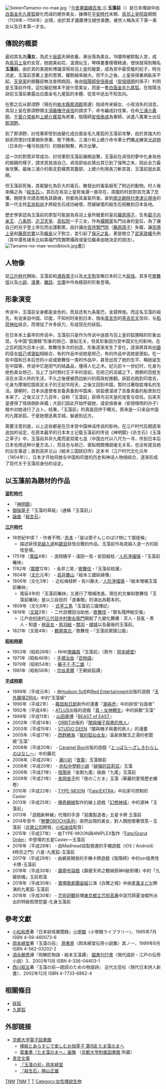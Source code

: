 {{no footnotes|time=2019-09-02T18:38:23+00:00}}
{{refimprove|time=2019-09-02T18:38:23+00:00}}
[[File:SekienTamamo-no-mae.jpg|right]]『[[今昔畫圖續百鬼|今昔畫圖續百鬼]]』]]
'''玉藻前'''（{{lang|ja|たまものまえ}}）是日本傳說中由[[白面金毛九尾狐|白面金毛九尾狐]]變化而成的絕世美女，據傳在[[平安時代|平安時代]]末期、[[鳥羽天皇|鳥羽上皇]][[院政|院政]]期間（1129年－1156年）出現，由於其才識廣博又絕世美艷，被世人稱為天下第一美女以及日本第一才女。

== 傳說的概要 ==
最初其名為'''藻女'''，為武士[[坂部|坂部]]夫婦收養，漸出落為美女。18歲時被欽點入宮，成為[[鳥羽天皇|鳥羽上皇]]的女官，她貌美如花、溫潤似玉，琴棋書畫樣樣精通，很快就得到賜名'''玉藻前'''。由於其的美貌和博識深得鳥羽上皇的寵愛，成為宮中最受寵的妃子，時光流逝，玉藻前憑著上皇的恩賞，權勢越來越大。但不久之後，上皇突得重病臥床不起，[[日本皇室|天皇家]]的御醫卻無法查明病因，後由[[陰陽師|陰陽師]][[安倍泰成|安倍泰成]]（[[安倍晴明|安倍晴明]]的孫子{{请求来源}}）判明是玉藻前作怪，這位寵妃根本不是什麼美女，而是一隻[[白面金毛九尾狐|白面金毛九尾狐]]，在陰陽法訣前玉藻前暴露出白面金毛九尾狐的本體、從宮中逃出不知去向。

在那之后从那須野（現在的[[栃木縣|栃木縣]][[那須郡|那須郡]]周邊）陆续传来婦女、小孩消失的消息，鳥羽上皇在那須野領主[[須藤貞信|須藤権守貞信]]的請求下，命令編成討伐軍，任命[[三浦義明|三浦介義明]]，[[千葉常胤|千葉介常胤]]和[[上總廣常|上總介廣常]]為將軍，陰陽師[[安倍泰成|安倍泰成]]為軍師，派遣八萬軍士出征[[那須野|那須野]]。

到了那須野，討伐軍即受到由變化成白面金毛九尾狐的玉藻前攻擊，由於其強大的妖術而使討伐軍損失慘重，敗下陣來。三浦介和上總介命令軍士們攜[[犬|犬]]練習[[犬追物|犬追物]]（日本的一種弓術技巧）的騎射聯繫，再次出擊。

這一次的對策非常成功，討伐軍對玉藻前展開追擊。玉藻前在貞信的夢中化身為他的娘親的樣子，請求其放過自己，貞信卻由此猜出其已到了強弩之末，因此全力最後攻擊。最後三浦介的兩支箭橫貫其腹部，上總介則用長刀斬其首，玉藻前就此氣絕。

但玉藻前死後，其屍變化為巨大的毒石，散發出的毒氣殺死了附近的動物。村人後來稱之為『[[殺生石|殺生石]]』。其石在鳥羽上皇死後還一直存在，周圍的村民對其充滿了恐懼。期間多次請高僧為其鎮魂，但都為其毒氣所害。直到[[南北朝_(日本)|南北朝時代]][[會津藩|會津]][[元現寺|元現寺]]的第一代主持[[源翁心昭|玄翁和尚]]才將殺生石成功破壞，而被破壞的殺生石飛散到日本各地。

歷史學家認為玉藻前的原型可能是為鳥羽上皇所寵愛的皇后[[藤原得子|藤原得子]]，生有[[叡子内亲王|叡子内亲王]]、[[暲子內親王|八条院]]、[[近卫天皇|近卫天皇]]、[[姝子內親王|高松院]]一子三女，作為[[攝家|攝關家]]名門出身的皇后，為了讓自己的兒子登上帝位而出謀劃策，設計讓[[中宮|中宮]][[待賢門院|待賢門院]]（[[藤原璋子|藤原璋子]]）失寵，讓[[崇德天皇|崇德上皇]]和[[藤原忠實|藤原忠實]]以及[[藤原賴長|賴長]]父子對立，並引起了[[保元之亂|保元之亂]]，更是樹立了[[武家政權|武家政權]]先例（其中還有諸多比如美福門院實際攝政或皇位繼承由她決定的說法）。
[[File:Tamamo-no-mae-woodblock.jpg|right]]畫]]

== 人物像 ==
從[[江戶時代|江戶時代]]開始，玉藻前和[[酒呑童子|酒呑童子]]以及[[大天狗|大天狗]]並稱日本的三大[[妖怪|妖怪]]。其多在[[歌舞伎|歌舞伎]]以及[[小説|小説]]、[[漫畫|漫畫]]、[[雜誌|雜誌]]、[[文庫|文庫]]中作為極惡的形象登場。

== 形象演变  ==
传说中，玉藻前全身都是金色的，而且还有九条尾巴，金碧辉煌。而这名玉藻的祖先，有说来自中国、印度，不知何时来到日本，借由[[真言宗|真言宗]]的[[荼吉尼天|荼吉尼天]]信仰，与[[稻荷神|稻荷神社]]结合，而增加了许多妖力，形成现在的妖狐。

在日本本土最早的传说中，玉藻前只是作为传说中迷惑鸟羽上皇的狐狸精的形象出现，与中国“狐狸精”形象的妲己、褒姒无关，但其形象因为受中国文化的影响，在之后的因为日本小说，歌舞伎多次的创造，形象逐渐发生了变化，逐渐將其和[[中國|中國]]的惡女[[妲己|妲己]]或[[褒姒|褒姒]]相結合，有的作品中说她是妲己，有的作品中说她是褒姒。在一些中国和日本后世的小说或歌舞伎一类的作品中，甚至出现了她的生平、稱她诞生在中国等，传说中它是阴气的结晶品，懂得人化之术。纪元前十一世纪时，化身为绝色美女妲己，当上了当时商纣王子辛的宠妃。在妲己的淫威之下，商朝的百姓生活在水深火热的生活，不久之後便被西边新兴的周政权推翻。妖狐也跑到印度去，化身为摩竭佗国斑足太子的王妃华阳天，之後又回到中国，暂时过著隐姓埋名的生活。唐朝时，日本派遣使者吉备真备到中国来，妖狐便溜进了吉备真备的船里到日本来了。之後又过了几百年，自称「玉藻前」获得鸟羽天皇的宠爱与信任。后来天皇便得了怪病倒卧床榻；大臣们因此开始怀疑她，请安倍泰亲（安倍晴明的孙子）暗中对她进行了占卜。结果，「玉藻前」的真面目终于曝光，原来是一只来自中国的九尾妖狐，于是她便逃离京城，躲避到远方。

需要注意的是，以上这些都是在日本受中国神话传说的影响，在江户时代后期逐渐追加的设定，在原本最早的日本本土记载玉藻前的传说《神明鏡》《杀生石》《玉藻之草子》中，玉藻前并非九尾而是双尾七[[尋_(單位)|寻]]（中国古代以八尺为一寻，传到日本后日本也用这种计量方法。），而且也与妲己、褒姒相關傳說毫无关系，也没有提及她的出生事迹；直到高井兰山《絵本三国妖妇传》这本书（江户时代文化元年（1804年）），日本才开始将她与中国和印度的历史和神话人物相结合，逐渐形成了现代关于玉藻前身份的设定。

== 以玉藻前為題材的作品 ==
'''[[室町時代|室町時代]]'''
* 『[[神明鏡|神明鏡]]』
* [[御伽草子_(小說)|御伽草子]]『玉藻的草紙』（通稱「玉藻前」）
* [[謡曲|謡曲]]『[[殺生石|殺生石]]』
'''[[江戶時代|江戶時代]]'''
* 18世紀中頃？ - 作者不明／[[赤本|赤本]]・『是は禦ぞんじのばけ物にて御座候』
** 描述妖怪[[見越入道|見越入道]]和[[鼯鼠|鼯鼠]]妖怪合戰的作品，玉藻前作為見越入道一方的妖怪登場。
* 1751年（[[寬延|寬延]]4年） - 浪岡橘平・淺田一鳥・安田蛙桂／[[文樂|人形浄瑠璃]]・『玉藻前曦袂』
* 1762年（[[寶曆_(桃園天皇)|寶暦]]12年） - 金井三笑／[[歌舞伎|歌舞伎]]・『玉藻前桂黛』
* 1804年（[[文化_(年號)|文化]]元年） - [[高井蘭山|高井蘭山]]『絵本三國妖婦傳』
* 1806年（文化3年） - 近松梅枝軒・佐川藤太／[[文樂|人形浄瑠璃]]・『絵本増補玉藻前曦袂』
** 寬延4年的『玉藻前曦袂』又進行了増補改進。現在的文樂和歌舞伎『玉藻前曦袂』是以三段目的「道春館」的演出為範本的。
* 1809年（文化6年） - [[式亭三馬|式亭三馬]]『玉藻前三國傳記』
* 1819年（[[文政|文政]]2年） - 二代目櫻田治助他／[[歌舞伎|歌舞伎]]・『禦名殘押絵交張』
** 江戶[[中村座|中村座]]的[[中村歌右衛門(3代目)|三代目中村歌右衛門]]開創了九變化舞踴：天人・狂亂・黒人・知盛・[[梓巫女|梓巫女]]・[[鳥羽絵|鳥羽絵]]・[[關羽|關羽]]・[[娼妓|傾城]]以及最後的玉藻前。
* 1821年（文政4年） - [[鶴屋南北|鶴屋南北]]／歌舞伎・『玉藻前禦園公服』
'''[[昭和|昭和時期]]'''
* 1953年（昭和28年） - NHK[[傀儡戲|傀儡戲]]『玉藻前』（原作：[[岡本綺堂|岡本綺堂]]）
* 1971年（昭和46年） - [[手塚治虫|手塚治虫]]『[[百物語|百物語]]』
* 1979年（昭和54年） - [[藤子·F·不二雄|藤子·F·不二雄]]『{{link-ja|T・Pぼん|T・Pぼん}}』
* 1981年（昭和56年） - [[宗谷真爾|宗谷真爾]]『王朝妖狐譚』
'''[[平成|平成時期]]'''
* 1989年（平成元年） - 由[[Hudson_Soft|Hudson Soft]]和[[Red_Entertainment|Red Entertainment]]出版的遊戲『[[天外魔境ZIRIA|天外魔境ZIRIA]]』中的“玉藻姫”
* 1990年（平成2年） - [[藤田和日郎|藤田和日郎]]創作的漫畫『[[潮與虎|潮與虎]]』中的妖怪“白面者”
* 1992年（平成4年） - [[ATLUS|ATLUS]]出版的遊戲『[[真・女神轉生|真・女神轉生]]』中的妖獸“玉藻”
* 1999年（平成11年） - [[山田章博|山田章博]]『[[BEAST_of_EAST|BEAST of EAST]]』
* 2002年（平成14年） - [[ORBIT|ORBIT]]出版的『[[闇與帽子與書的旅人|闇與帽子與書的旅人]]』
* 2003年（平成15年） - [[STUDIO_DEEN|STUDIO DEEN]]『闇與帽子與書的旅人』的漫畫
* 2005年（平成17年） - [[西野勝海|西野勝海]]『[[我的狐仙女友|我的狐仙女友]]』溫泉旅館玉之湯的老闆娘“玉藻”
* 2008年（平成20年） - [[Caramel_Box|Caramel Box]]出版的遊戲『[[とっぱら〜ざしきわらしのはなし〜|とっぱら〜ざしきわらしのはなし〜]]』中的藤花
* 2008年（平成20年） - [[瀨川初|瀨川初]]『[[食靈|食靈]]』玉藻御前
* 2008年（平成20年） - [[赤松中學|赤松中學]][[輕小說|輕小說]]『[[緋彈的亞莉亞|緋彈的亞莉亞]]』玉藻
* 2009年（平成21年） - [[陰陽座|陰陽座]]『金剛九尾』組曲「九尾」玉藻前
* 2009年（平成21年） - [[長岡良子|長岡良子]]的『夜のこだま』玉藻（華麗的愛情歷史繪卷）
* 2010年（平成22年） - [[TYPE-MOON|TYPE-MOON]]『[[Fate/EXTRA|Fate/EXTRA]]』中玩家可控制的Caster
* 2013年（平成25年） - [[傳奇網絡|傳奇網絡]]製作的線上遊戲『[[幻想神域|幻想神域]]』中的源神「玉藻前」
* 2013年 「遊戲新幹線」代理的手游「惡魔製造者」五星卡牌 玉藻前
* 2014年至今 『[[無雙OROCHI系列|無雙OROCHI系列]]』突然出現的美女，對人類抱懷著恨意－玉藻前（[[光榮公司|光榮公司]]開發，[[小松由佳_(聲優)|小松由佳]]配音）
* 2015年（平成27年） - 由TYPE-MOON與ANIPLEX製作『[[Fate/Grand_Order|Fate/Grand Order]]』中登場的五星Caster—玉藻前
* 2016年（平成28年） - 由Madhead自製營運的手機遊戲（iOS / Android）《時空之門》六星-九尾狐-玉藻前
* 2017年（平成29年） - 由網易開發的手機卡牌遊戲《陰陽師》中的ssr级男性卡牌-玉藻前
* 2018年（平成30年） - [[霹靂布袋戲|霹靂布袋戲]]《霹靂天命之戰禍邪神Ⅱ破邪傳》中的「九變妖媸」玉前若藻
* 2018年（平成30年） - [[寶塚歌劇團|寶塚歌劇團]][[宙組|宙組]]公演《白鷺之城》中由[[星風まどか|星風まどか]]飾演的九尾狐-玉藻前
* 2018年（平成30年） - [[咒術迴戰|咒術迴戰]]前傳[[東京都立咒術高專|東京都立咒術高專]]中詛咒師夏油傑所派出的特級假想怨靈-化身玉藻前

== 參考文獻 ==
* [[小松和彥|小松和彥]]著『日本妖怪異聞録』[[小學館|小學館]]〈小學館ライブラリー〉、1995年7月 ISBN 4-09-460073-6
* [[岡本綺堂|岡本綺堂]]著『玉藻の前』 [[原書房|原書房]]〈岡本綺堂伝奇小説集〉其ノ一、1999年6月 ISBN 4-562-03202-2
* [[須永朝彥|須永朝彥]]譯『飛騨匠物語・絵本玉藻譚』 [[國書刊行會|國書刊行會]]〈現代語訳・江戸の伝奇小説〉3、2002年11月 ISBN 4-336-04403-1
* [[西川昭五|西川昭五]]著『玉藻の前―朗読のための物語詩』 近代文芸社〈現代日本詩人新書〉、2002年12月 ISBN 4-7733-6862-4

== 相關條目 ==
* [[妖狐|妖狐]]
* [[九尾狐|九尾狐]]

== 外部链接 ==
{{Portal|神道|Shinto torii icon vermillion.svg}}
{{wikisource}}
* [http://edb.kulib.kyoto-u.ac.jp/exhibit/ 京都大学電子図書館]
** [https://web.archive.org/web/20120502181702/http://edb.kulib.kyoto-u.ac.jp/exhibit/otogi/tamamo/tamamo.html 挿絵とあらすじで楽しむお伽草子 第9話 たま藻のまへ]
** [http://edb.kulib.kyoto-u.ac.jp/exhibit/tamamo/tafrcont.htm 貴重書『たま藻のまへ』画像] {{Wayback|url=http://edb.kulib.kyoto-u.ac.jp/exhibit/tamamo/tafrcont.htm |date=20120502181720 }}（[http://www.kulib.kyoto-u.ac.jp/ 京都大学附属図書館] {{Wayback|url=http://www.kulib.kyoto-u.ac.jp/ |date=20110726220423 }} 所蔵）
* [http://www.aozora.gr.jp/index.html 青空文庫] {{Wayback|url=http://www.aozora.gr.jp/index.html |date=20110731034838 }}
** [http://www.aozora.gr.jp/cards/000082/card480.html 『玉藻の前』岡本綺堂] {{Wayback|url=http://www.aozora.gr.jp/cards/000082/card480.html |date=20110807071358 }}
** [http://www.aozora.gr.jp/cards/000329/card18385.html 『殺生石』楠山正雄] {{Wayback|url=http://www.aozora.gr.jp/cards/000329/card18385.html |date=20111127003115 }}

{{DEFAULTSORT:たまものまえ}}
[[Category:妖狐|TNM]]
[[Category:日本傳說|TNM]]
[[Category:京都府的妖怪|T]]
[[Category:栃木縣的妖怪|T]]
[[Category:女性傳說生物|Category:女性傳說生物]]